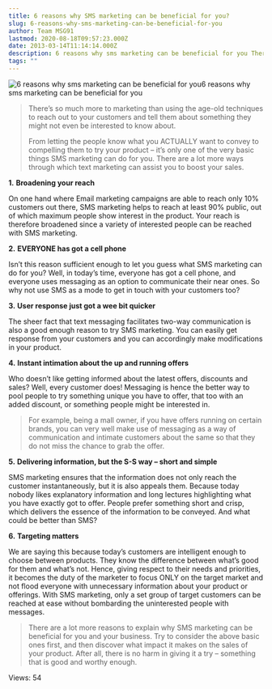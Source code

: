 ```yaml
---
title: 6 reasons why SMS marketing can be beneficial for you?
slug: 6-reasons-why-sms-marketing-can-be-beneficial-for-you
author: Team MSG91
lastmod: 2020-08-18T09:57:23.000Z
date: 2013-03-14T11:14:14.000Z
description: 6 reasons why sms marketing can be beneficial for you There’s so much more to marketing than using the age-old techniques to reach out to your customers and tell them about something they might not even be interested to know about.
tags: ""
---
```


![6 reasons why sms marketing can be beneficial for you](https://images-msg91.s3.ap-south-1.amazonaws.com/content/images/wordpress/2013/03/6-reasons-why-SMS-marketing-can-be-beneficial1.jpg "6 reasons why sms marketing can be beneficial for you")6 reasons why sms marketing can be beneficial for you

> 
> There’s so much more to marketing than using the age-old techniques to reach out to your customers and tell them about something they might not even be interested to know about.
> 
> 
> From letting the people know what you ACTUALLY want to convey to compelling them to try your product – it’s only one of the very basic things SMS marketing can do for you. There are a lot more ways through which text marketing can assist you to boost your sales.
> 
> 
> 


**1.** **Broadening your reach** 


On one hand where Email marketing campaigns are able to reach only 10% customers out there, SMS marketing helps to reach at least 90% public, out of which maximum people show interest in the product. Your reach is therefore broadened since a variety of interested people can be reached with SMS marketing.


**2.** **EVERYONE has got a cell phone**


Isn’t this reason sufficient enough to let you guess what SMS marketing can do for you? Well, in today’s time, everyone has got a cell phone, and everyone uses messaging as an option to communicate their near ones. So why not use SMS as a mode to get in touch with your customers too?


**3.** **User response just got a wee bit quicker**


The sheer fact that text messaging facilitates two-way communication is also a good enough reason to try SMS marketing. You can easily get response from your customers and you can accordingly make modifications in your product.


**4.** **Instant intimation about the up and running offers**


Who doesn’t like getting informed about the latest offers, discounts and sales? Well, every customer does! Messaging is hence the better way to pool people to try something unique you have to offer, that too with an added discount, or something people might be interested in.



> 
> For example, being a mall owner, if you have offers running on certain brands, you can very well make use of messaging as a way of communication and intimate customers about the same so that they do not miss the chance to grab the offer.
> 
> 
> 


**5.** **Delivering information, but the S-S way – short and simple**


SMS marketing ensures that the information does not only reach the customer instantaneously, but it is also appeals them. Because today nobody likes explanatory information and long lectures highlighting what you have exactly got to offer. People prefer something short and crisp, which delivers the essence of the information to be conveyed. And what could be better than SMS?


**6.** **Targeting matters** 


We are saying this because today’s customers are intelligent enough to choose between products. They know the difference between what’s good for them and what’s not. Hence, giving respect to their needs and priorities, it becomes the duty of the marketer to focus ONLY on the target market and not flood everyone with unnecessary information about your product or offerings. With SMS marketing, only a set group of target customers can be reached at ease without bombarding the uninterested people with messages.



> 
> There are a lot more reasons to explain why SMS marketing can be beneficial for you and your business. Try to consider the above basic ones first, and then discover what impact it makes on the sales of your product. After all, there is no harm in giving it a try – something that is good and worthy enough.
> 
> 
> 


 Views: 54


